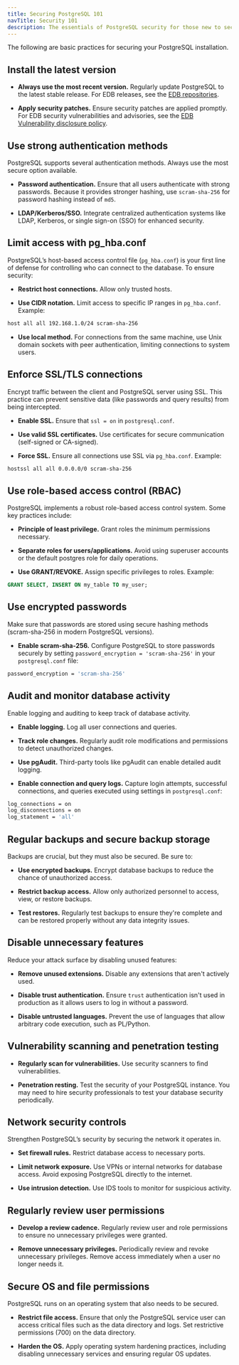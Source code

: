 ```yaml
---
title: Securing PostgreSQL 101
navTitle: Security 101
description: The essentials of PostgreSQL security for those new to securing their database.
---
```


The following are basic practices for securing your PostgreSQL installation.

## Install the latest version

- **Always use the most recent version.** Regularly update PostgreSQL to the latest stable release. For EDB releases, see the [EDB repositories](https://www.enterprisedb.com/repos-downloads).

- **Apply security patches.** Ensure security patches are applied promptly. For EDB security vulnerabilities and advisories, see the [EDB Vulnerability disclosure policy](/security/notifications/vulnerability-disclosure-policy/).

## Use strong authentication methods

PostgreSQL supports several authentication methods. Always use the most secure option available.

- **Password authentication.** Ensure that all users authenticate with strong passwords. Because it provides stronger hashing, use `scram-sha-256` for password hashing instead of `md5`.

- **LDAP/Kerberos/SSO.** Integrate centralized authentication systems like LDAP, Kerberos, or single sign-on (SSO) for enhanced security.

## Limit access with pg_hba.conf

PostgreSQL’s host-based access control file (`pg_hba.conf`) is your first line of defense for controlling who can connect to the database. To ensure security:

- **Restrict host connections.** Allow only trusted hosts.

- **Use CIDR notation.** Limit access to specific IP ranges in `pg_hba.conf`. Example:

```bash
host all all 192.168.1.0/24 scram-sha-256
```
- **Use local method.**  For connections from the same machine, use Unix domain sockets with peer authentication, limiting connections to system users.

## Enforce SSL/TLS connections

Encrypt traffic between the client and PostgreSQL server using SSL. This practice can prevent sensitive data (like passwords and query results) from being intercepted.

- **Enable SSL.** Ensure that `ssl = on` in `postgresql.conf`.

- **Use valid SSL certificates.** Use certificates for secure communication (self-signed or CA-signed).

- **Force SSL.** Ensure all connections use SSL via `pg_hba.conf`. Example:

```bash
hostssl all all 0.0.0.0/0 scram-sha-256
```

## Use role-based access control (RBAC)

PostgreSQL implements a robust role-based access control system. Some key practices include:

- **Principle of least privilege.** Grant roles the minimum permissions necessary.

- **Separate roles for users/applications.** Avoid using superuser accounts or the default postgres role for daily operations.

- **Use GRANT/REVOKE.** Assign specific privileges to roles. Example:

```sql
GRANT SELECT, INSERT ON my_table TO my_user;
```

## Use encrypted passwords

Make sure that passwords are stored using secure hashing methods (scram-sha-256 in modern PostgreSQL versions).

- **Enable scram-sha-256.** Configure PostgreSQL to store passwords securely by setting `password_encryption = 'scram-sha-256'` in your `postgresql.conf` file:

```bash
password_encryption = 'scram-sha-256'
```

## Audit and monitor database activity

Enable logging and auditing to keep track of database activity.

- **Enable logging.** Log all user connections and queries.

- **Track role changes.** Regularly audit role modifications and permissions to detect unauthorized changes.

- **Use pgAudit.** Third-party tools like pgAudit can enable detailed audit logging.

- **Enable connection and query logs.** Capture login attempts, successful connections, and queries executed using settings in `postgresql.conf`:

```bash
log_connections = on
log_disconnections = on
log_statement = 'all'
```

## Regular backups and secure backup storage

Backups are crucial, but they must also be secured. Be sure to:

- **Use encrypted backups.** Encrypt database backups to reduce the chance of unauthorized access.

- **Restrict backup access.** Allow only authorized personnel to access, view, or restore backups.

- **Test restores.** Regularly test backups to ensure they're complete and can be restored properly without any data integrity issues.

## Disable unnecessary features

Reduce your attack surface by disabling unused features:

- **Remove unused extensions.** Disable any extensions that aren't actively used.

- **Disable trust authentication.** Ensure `trust` authentication isn't used in production as it allows users to log in without a password.

- **Disable untrusted languages.** Prevent the use of languages that allow arbitrary code execution, such as PL/Python.

## Vulnerability scanning and penetration testing

- **Regularly scan for vulnerabilities.** Use security scanners to find vulnerabilities.

- **Penetration resting.** Test the security of your PostgreSQL instance. You may need to hire security professionals to test your database security periodically.

## Network security controls

Strengthen PostgreSQL’s security by securing the network it operates in.

- **Set firewall rules.** Restrict database access to necessary ports.

- **Limit network exposure.** Use VPNs or internal networks for database access. Avoid exposing PostgreSQL directly to the internet.

- **Use intrusion detection.** Use IDS tools to monitor for suspicious activity.

## Regularly review user permissions

- **Develop a review cadence.** Regularly review user and role permissions to ensure no unnecessary privileges were granted. 

- **Remove unnecessary privileges.** Periodically review and revoke unnecessary privileges. Remove access immediately when a user no longer needs it.

## Secure OS and file permissions

PostgreSQL runs on an operating system that also needs to be secured.

- **Restrict file access.** Ensure that only the PostgreSQL service user can access critical files such as the data directory and logs. Set restrictive permissions (700) on the data directory.

- **Harden the OS.** Apply operating system hardening practices, including disabling unnecessary services and ensuring regular OS updates.


